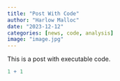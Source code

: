 ```yaml
---
title: "Post With Code"
author: "Harlow Malloc"
date: "2023-12-12"
categories: [news, code, analysis]
image: "image.jpg"
---
```


This is a post with executable code.

```r
1 + 1
```
